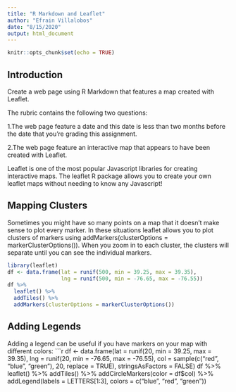 ```yaml
---
title: "R Markdown and Leaflet"
author: "Efrain Villalobos"
date: "8/15/2020"
output: html_document
---
```


```r
knitr::opts_chunk$set(echo = TRUE)
```

## Introduction

Create a web page using R Markdown that features a map created with Leaflet.

The rubric contains the following two questions:

1.The web page feature a date and  this date is less than two months before the date that you're grading this assignment.

2.The web page feature an interactive map that appears to have been created with Leaflet.

Leaflet is one of the most popular Javascript libraries for creating interactive maps. The leaflet R package allows you to create your own leaflet maps without needing to know any Javascript!


## Mapping Clusters
Sometimes you might have so many points on a map that it doesn't make sense to plot every marker. In these situations leaflet allows you to plot clusters of markers using addMarkers(clusterOptions = markerClusterOptions()). When you zoom in to each cluster, the clusters will separate until you can see the individual markers.
```r
library(leaflet)
df <- data.frame(lat = runif(500, min = 39.25, max = 39.35),
                 lng = runif(500, min = -76.65, max = -76.55))
df %>% 
  leaflet() %>%
  addTiles() %>%
  addMarkers(clusterOptions = markerClusterOptions())
```

## Adding Legends
Adding a legend can be useful if you have markers on your map with different colors:
```r
df <- data.frame(lat = runif(20, min = 39.25, max = 39.35),
                 lng = runif(20, min = -76.65, max = -76.55),
                 col = sample(c("red", "blue", "green"), 20, replace = TRUE),
                 stringsAsFactors = FALSE)
df %>%
  leaflet() %>%
  addTiles() %>%
  addCircleMarkers(color = df$col) %>%
  addLegend(labels = LETTERS[1:3], colors = c("blue", "red", "green"))